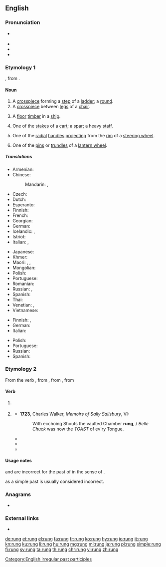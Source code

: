{{also|rừng}}
==English==

===Pronunciation===
* {{a|UK|US}} {{IPA|/ɹʌŋ/|lang=en}}
* {{audio|en-us-rung.ogg|Audio (US)|lang=en}}
* {{rhymes|ʌŋ|lang=en}}
* {{homophones|lang=en|wrung}}

===Etymology 1===
{{etyl|ang|en}} {{m|ang|hrung}}, from {{etyl|gem-pro|en}} {{m|gem-pro|*hrungō}}.

====Noun====
{{en-noun}}

# A [[crosspiece]] forming a [[step]] of a [[ladder]]; a [[round]].
# A [[crosspiece]] between [[leg]]s of a [[chair]].
# {{lb|en|nautical|dated}} A [[floor]] [[timber]] in a [[ship]].
# {{lb|en|dated}} One of the [[stake]]s of a [[cart]]; a [[spar]]; a heavy [[staff]].
# {{lb|en|engineering|dated}} One of the [[radial]] [[handle]]s [[project]]ing from the [[rim]] of a [[steering wheel]].
# {{lb|en|engineering|dated}} One of the [[pin]]s or [[trundle]]s of a [[lantern wheel]].

=====Translations=====
{{trans-top|ladder step}}
* Armenian: {{t-needed|hy}}
* Chinese:
*: Mandarin: {{t+|cmn|梯級|sc=Hani}}, {{t+|cmn|梯级|tr=tījí|sc=Hani}}
* Czech: {{t|cs|příčka|f}}
* Dutch: {{t+|nl|sport}}
* Esperanto: {{t-needed|eo}}
* Finnish: {{t+|fi|puola}}
* French: {{t+|fr|barreau|m}}
* Georgian: {{t|ka|საფეხური|sc=Geor}}
* German: {{t+|de|Sprosse|f}}
* Icelandic: {{t|is|trappa|f}}, {{t+|is|þrep|n}}
* Istriot: {{t|ist|scaleîn|m}}
* Italian: {{t+|it|scalino|m}}, {{t+|it|piolo|m}}
{{trans-mid}}
* Japanese: {{t-needed|ja}}
* Khmer: {{t|km|កាំជណ្ដើរ|tr=kam cʊəndaə|sc=Armn}}
* Maori: {{t|mi|kaupae}}, {{t|mi|kaupeka}}, {{t|mi|teka}}
* Mongolian: {{t+|mn|гишгүүр|sc=Cyrl}}
* Polish: {{t+|pl|szczebel|m}}
* Portuguese: {{t+|pt|degrau|m}}
* Romanian: {{t+|ro|treaptă}}
* Russian: {{t+|ru|ступе́нька|f}}, {{t+|ru|ступе́нь|f}}
* Spanish: {{t+|es|travesaño|m}}
* Thai: {{t-needed|th}}
* Venetian: {{t|vec|scalin|m}}, {{t|vec|scałin|m}}
* Vietnamese: {{t-needed|vi}}
{{trans-bottom}}

{{trans-top|crosspiece between chair legs}}
* Finnish: {{t|fi|poikkipuu}}, {{t+|fi|piena}}
* German: {{t|de|Querstab|m}}
* Italian: {{t+|it|traversa|f}}
{{trans-mid}}
* Polish: {{t+|pl|poprzeczka|f}}
* Portuguese: {{t+|pt|travessa|f}}
* Russian: {{t+|ru|перекла́дина|f}}
* Spanish: {{t+|es|travesaño|m}}
{{trans-bottom}}

===Etymology 2===
From the verb {{m|en|ring}}, from {{etyl|enm|en}} {{m|enm|ringen}}, from {{etyl|ang|en}} {{m|ang|hringan||to ring, sound, clash; announce by bells}}, from {{etyl|gem-pro|en}} {{m|gem-pro|*hringijaną||to resound, ring}}

====Verb====
{{head|en|past participle}}

# {{past participle of|ring|lang=en|nocat=1}} {{qualifier|only in senses related to a bell}}
# {{lb|en|chiefly|dialectal}} {{en-simple past of|ring}}
#* '''1723''', Charles Walker, ''Memoirs of Sally Salisbury'', VI:
#*: With ecchoing Shouts the vaulted Chamber '''rung''', / ''Belle Chuck'' was now the ''TOAST'' of ev'ry Tongue.
#* {{quote-journal|journals=Report of State Officers, Board and Committees to the General ...|page=229|books.google.com/books?id=YHYbAQAAIAAJ|South Carolina. General Assembly|year=1906|passage=Mr. Seibels, in his testimony, said I '''rung''' him up to see about labels. He is very much mistaken. I '''rung''' him up to see about bottles.}}
#* {{quote-book|title=Wrigleyville: A Magical History Tour of the Chicago Cubs|page=435|books.google.com/books?isbn=1429904801|author=Peter Golenbock|year=1996|passage=So they '''rung''' him up, and the next day he came to me and wanted to know where that pitch was.}}
#* {{quote-book|title=Burning Rainbow Farm: How a Stoner Utopia Went Up in Smoke|page=70|books.google.com/books?isbn=1596919906|author=Dean Kuipers|year=2008|passage="I just '''rung''' him up, told him I was looking for an apartment and some work and got both of them the same day," Moe said.}}

====Usage notes====
{{m|en|rang|Rang}} and {{m|en|rung}} are incorrect for the past of {{m|en|ring}} in the sense of {{m|en|encircle}}.

{{m|en|rung|Rung}} as a simple past is usually considered incorrect.

===Anagrams===
* {{l|en|gurn}}

===External links===
* {{projectlink|1911|Rung}}

[[Category:English irregular past participles]]

[[de:rung]]
[[et:rung]]
[[el:rung]]
[[fa:rung]]
[[fr:rung]]
[[ko:rung]]
[[hy:rung]]
[[io:rung]]
[[it:rung]]
[[kn:rung]]
[[ku:rung]]
[[li:rung]]
[[hu:rung]]
[[mg:rung]]
[[ml:rung]]
[[ja:rung]]
[[pl:rung]]
[[simple:rung]]
[[fi:rung]]
[[sv:rung]]
[[ta:rung]]
[[th:rung]]
[[chr:rung]]
[[vi:rung]]
[[zh:rung]]